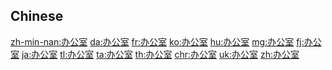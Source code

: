 {{also|辦公室}}
==Chinese==
{{zh-see|辦公室}}

[[zh-min-nan:办公室]]
[[da:办公室]]
[[fr:办公室]]
[[ko:办公室]]
[[hu:办公室]]
[[mg:办公室]]
[[fj:办公室]]
[[ja:办公室]]
[[tl:办公室]]
[[ta:办公室]]
[[th:办公室]]
[[chr:办公室]]
[[uk:办公室]]
[[zh:办公室]]